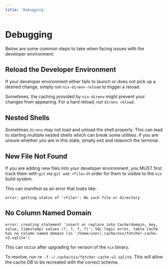 ```yaml
---
title: 'Debugging'
---
```


# Debugging

Below are some common steps to take when facing issues with the developer environment.

## Reload the Developer Environment

If your developer environment either fails to launch or does not pick up a desired change,
simply run `nix-direnv-reload` to trigger a reload.

Sometimes, the caching provided by `nix-direnv` might prevent your changes from appearing. For
a hard reload, run `direnv reload`.

## Nested Shells

Sometimes `direnv` may not load and unload the shell properly. This can lead to starting multiple
nested shells which can break some utilities. If you are unsure whether you are in this state,
simply exit and relaunch the terminal.

## New File Not Found

If you are adding new files into your developer environment, you MUST first track them with `git` via
`git add <file>` in order for them to visible to the `nix` build system.

This can manifest as an error that looks like:

```shell-session
error: getting status of '<file>': No such file or directory
```

## No Column Named Domain

```shell-session
error: creating statement 'insert or replace into Cache(domain, key, value, timestamp) values (?, ?, ?, ?)': SQL logic error, table Cache has no column named domain (in '/home/user/.cache/nix/fetcher-cache-v2.sqlite')
```

This can occur after upgrading for version of the `nix` binary.

To resolve, run `rm -f ~/.cache/nix/fetcher-cache-v2.sqlite`. This will allow the cache DB to be recreated
with the correct schema.
